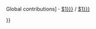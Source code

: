 {{fmbox
| type  = system
| id    = sp-contributions-footer
| image = [[File:User-info.svg|40px]]
| textstyle = font-size: 90%; text-align:center;
| text = 
[[User:{{{1|$1}}}]]： <span style="white-space: nowrap;">[[Special:Prefixindex/User:{{{1|$1}}}/]] '''·'''</span> <span style="white-space: nowrap;">[[Special:Userrights/{{{1|$1}}}]] '''·'''</span> <span style="white-space: nowrap;">[//xtools.wmflabs.org/sc/zh.wikipedia/{{urlencode:{{{1|$1}}}|PATH}} Edit count] '''·''' </span> <span style="white-space: nowrap;">[//xtools.wmflabs.org/ec/zh.wikipedia/{{urlencode:{{{1|$1}}}|PATH}} Contributions] '''·'''</span> <span style="white-space: nowrap;">[[Special:ListFiles/{{{1|$1}}}]]（[[:Commons:Special:ListFiles/{{{1|$1}}}]]）'''·''' </span> <span style="white-space: nowrap;">[//xtools.wmflabs.org/pages/zh.wikipedia/{{urlencode:{{{1|$1}}}|PATH}} Articles created] '''·''' </span> <span style="white-space: nowrap;">[//tools.wmflabs.org/guc/?user={{urlencode:{{{1|$1}}}}}&blocks=true&lang={{#switch:{{int:lang}}|zh|zh-cn|zh-my|zh-sg=zh-hans|zh-hk|zh-mo|zh-tw=zh-hant|#default={{int:lang}}}} Global contributions] '''·''' </span> <span style="white-space: nowrap;">[[sulutil:{{{1|$1}}}]] / [[Special:CentralAuth/{{{1|$1}}}]]</span> </td>
}}